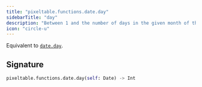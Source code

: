 ```yaml
---
title: "pixeltable.functions.date.day"
sidebarTitle: "day"
description: "Between 1 and the number of days in the given month of the given year."
icon: "circle-u"
---
```

Equivalent to [`date.day`](https://docs.python.org/3/library/datetime.html#datetime.date.day).


## Signature

```python
pixeltable.functions.date.day(self: Date) -> Int
```


